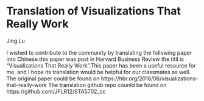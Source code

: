 ```r
```
# Translation of Visualizations That Really Work


Jing Lu

I wished to contribute to the community by translating the following paper into Chinese.this paper was post in Harvard Business Review the titil is "Visualizations That Really Work".This paper has been a useful resource for me, and I hope its translation would be helpful for our classmates as well.
The original paper could be found on https://hbr.org/2016/06/visualizations-that-really-work
The translation github repo counld be found on https://github.com/JFLR12/STA5702_cc

